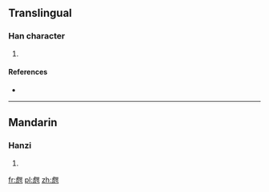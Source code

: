 ==Translingual==

===Han character===
{{Han char|rn=99|rad=甘|as=08|sn=13|four=2421<sub>7</sub>|canj=卜山廿一 (YUTM)}}

# {{defn|Han|sort=甘08}}

====References====
* {{Han ref|kx=0754.150|dkj=21658|dj=1161.080|hdz=42823.030|uh=751D|ud=29981|bh=DEC3|bd=57027}}

----

==Mandarin==

===Hanzi===
{{cmn-hanzi|pin=[[hān]] ([[han1]])|wg=han<sup>1</sup>}}

# {{defn|Mandarin|sort=甘08}}

[[fr:甝]]
[[pl:甝]]
[[zh:甝]]